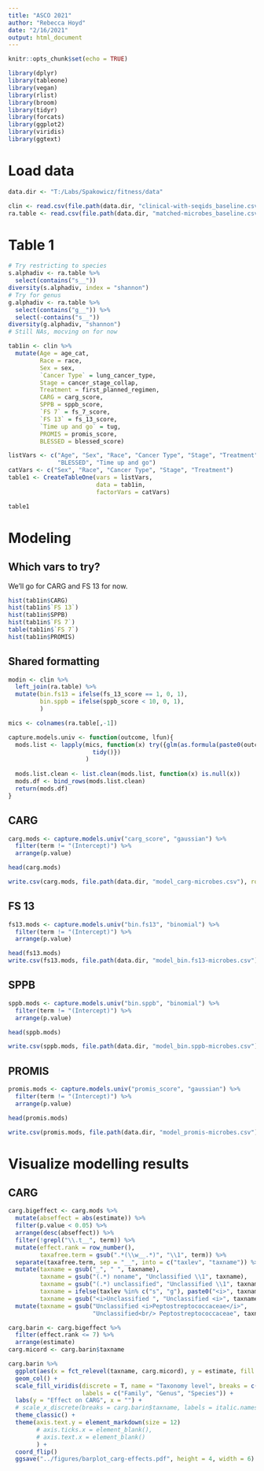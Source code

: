 ```yaml
---
title: "ASCO 2021"
author: "Rebecca Hoyd"
date: "2/16/2021"
output: html_document
---
```


```r
knitr::opts_chunk$set(echo = TRUE)

library(dplyr)
library(tableone)
library(vegan)
library(rlist)
library(broom)
library(tidyr)
library(forcats)
library(ggplot2)
library(viridis)
library(ggtext)
```

# Load data
```r
data.dir <- "T:/Labs/Spakowicz/fitness/data"

clin <- read.csv(file.path(data.dir, "clinical-with-seqids_baseline.csv"), stringsAsFactors = F)
ra.table <- read.csv(file.path(data.dir, "matched-microbes_baseline.csv"), stringsAsFactors = F)

```

# Table 1

```r
# Try restricting to species
s.alphadiv <- ra.table %>%
  select(contains("s__")) 
diversity(s.alphadiv, index = "shannon")
# Try for genus
g.alphadiv <- ra.table %>%
  select(contains("g__")) %>%
  select(-contains("s__"))
diversity(g.alphadiv, "shannon")
# Still NAs, mocving on for now

tab1in <- clin %>%
  mutate(Age = age_cat,
         Race = race,
         Sex = sex,
         `Cancer Type` = lung_cancer_type,
         Stage = cancer_stage_collap,
         Treatment = first_planned_regimen,
         CARG = carg_score,
         SPPB = sppb_score,
         `FS 7` = fs_7_score,
         `FS 13` = fs_13_score,
         `Time up and go` = tug,
         PROMIS = promis_score,
         BLESSED = blessed_score)

listVars <- c("Age", "Sex", "Race", "Cancer Type", "Stage", "Treatment", "CARG", "SPPB", "FS 7", "FS 13", "PROMIS",
              "BLESSED", "Time up and go")
catVars <- c("Sex", "Race", "Cancer Type", "Stage", "Treatment")
table1 <- CreateTableOne(vars = listVars,
                         data = tab1in,
                         factorVars = catVars)

table1
```

# Modeling

## Which vars to try?
We'll go for CARG and FS 13 for now. 
```r
hist(tab1in$CARG)
hist(tab1in$`FS 13`)
hist(tab1in$SPPB)
hist(tab1in$`FS 7`)
table(tab1in$`FS 7`)
hist(tab1in$PROMIS)
```
## Shared formatting

```r
modin <- clin %>%
  left_join(ra.table) %>%
  mutate(bin.fs13 = ifelse(fs_13_score == 1, 0, 1),
         bin.sppb = ifelse(sppb_score < 10, 0, 1),
         )

mics <- colnames(ra.table[,-1])
```

```r
capture.models.univ <- function(outcome, lfun){
  mods.list <- lapply(mics, function(x) try({glm(as.formula(paste0(outcome, " ~ ", x)), family = lfun, data = modin) %>%
                        tidy()})
                      )
                      
  mods.list.clean <- list.clean(mods.list, function(x) is.null(x))
  mods.df <- bind_rows(mods.list.clean)
  return(mods.df)
}
```

## CARG

```r
carg.mods <- capture.models.univ("carg_score", "gaussian") %>%
  filter(term != "(Intercept)") %>%
  arrange(p.value)

head(carg.mods)

write.csv(carg.mods, file.path(data.dir, "model_carg-microbes.csv"), row.names = F)
```

## FS 13

```r
fs13.mods <- capture.models.univ("bin.fs13", "binomial") %>%
  filter(term != "(Intercept)") %>%
  arrange(p.value)

head(fs13.mods)
write.csv(fs13.mods, file.path(data.dir, "model_bin.fs13-microbes.csv"), row.names = F)
```

## SPPB

```r
sppb.mods <- capture.models.univ("bin.sppb", "binomial") %>%
  filter(term != "(Intercept)") %>%
  arrange(p.value)

head(sppb.mods)

write.csv(sppb.mods, file.path(data.dir, "model_bin.sppb-microbes.csv"), row.names = F)
```

## PROMIS

```r
promis.mods <- capture.models.univ("promis_score", "gaussian") %>%
  filter(term != "(Intercept)") %>%
  arrange(p.value)

head(promis.mods)

write.csv(promis.mods, file.path(data.dir, "model_promis-microbes.csv"), row.names = F)
```

# Visualize modelling results

## CARG

```r
carg.bigeffect <- carg.mods %>%
  mutate(abseffect = abs(estimate)) %>%
  filter(p.value < 0.05) %>%
  arrange(desc(abseffect)) %>%
  filter(!grepl("\\.t__", term)) %>%
  mutate(effect.rank = row_number(),
         taxafree.term = gsub(".*(\\w__.*)", "\\1", term)) %>%
  separate(taxafree.term, sep = "__", into = c("taxlev", "taxname")) %>%
  mutate(taxname = gsub("_", " ", taxname),
         taxname = gsub("(.*) noname", "Unclassified \\1", taxname),
         taxname = gsub("(.*) unclassified", "Unclassified \\1", taxname),
         taxname = ifelse(taxlev %in% c("s", "g"), paste0("<i>", taxname, "</i>"), taxname),
         taxname = gsub("<i>Unclassified ", "Unclassified <i>", taxname)) %>%
  mutate(taxname = gsub("Unclassified <i>Peptostreptococcaceae</i>", 
                        "Unclassified<br/> Peptostreptococcaceae", taxname))

carg.barin <- carg.bigeffect %>%
  filter(effect.rank <= 7) %>%
  arrange(estimate)
carg.micord <- carg.barin$taxname

carg.barin %>%
  ggplot(aes(x = fct_relevel(taxname, carg.micord), y = estimate, fill = taxlev)) +
  geom_col() +
  scale_fill_viridis(discrete = T, name = "Taxonomy level", breaks = c("f", "g", "s"),
                     labels = c("Family", "Genus", "Species")) +
  labs(y = "Effect on CARG", x = "") +
  # scale_x_discrete(breaks = carg.barin$taxname, labels = italic.names) +
  theme_classic() +
  theme(axis.text.y = element_markdown(size = 12)
        # axis.ticks.x = element_blank(),
        # axis.text.x = element_blank()
        ) +
  coord_flip() 
  ggsave("../figures/barplot_carg-effects.pdf", height = 4, width = 6)
```